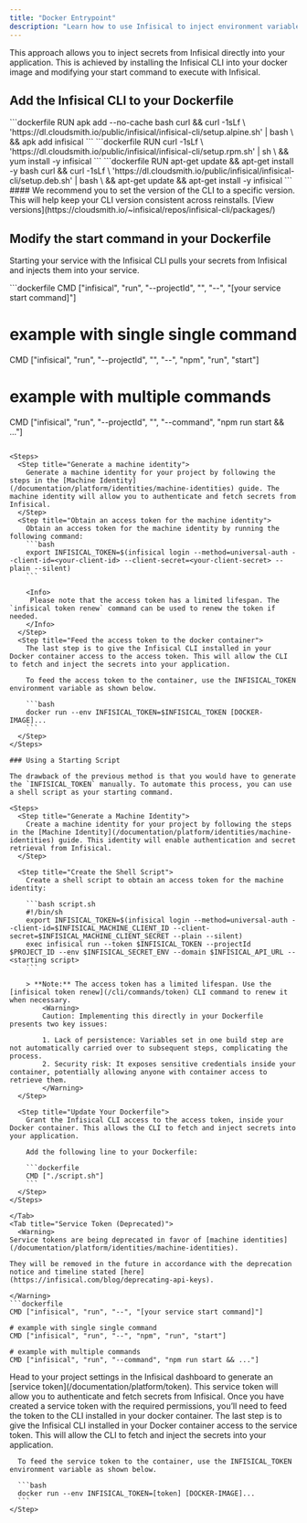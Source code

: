 ```yaml
---
title: "Docker Entrypoint"
description: "Learn how to use Infisical to inject environment variables into a Docker container."
---
```


This approach allows you to inject secrets from Infisical directly into your application.
This is achieved by installing the Infisical CLI into your docker image and modifying your start command to execute with Infisical.

## Add the Infisical CLI to your Dockerfile

<Tabs>
	 <Tab title="Alpine">
		```dockerfile
    	RUN apk add --no-cache bash curl && curl -1sLf \
      'https://dl.cloudsmith.io/public/infisical/infisical-cli/setup.alpine.sh' | bash \
      && apk add infisical
    	```

   </Tab>
	 <Tab title="RedHat/CentOs/Amazon-linux">
		```dockerfile
    RUN curl -1sLf \
    'https://dl.cloudsmith.io/public/infisical/infisical-cli/setup.rpm.sh' | sh \ 
    && yum install -y infisical
		```
   </Tab>
	 <Tab title="Debian/Ubuntu">
		```dockerfile
    RUN apt-get update && apt-get install -y bash curl && curl -1sLf \
      'https://dl.cloudsmith.io/public/infisical/infisical-cli/setup.deb.sh' | bash \
      && apt-get update && apt-get install -y infisical
		```
   </Tab>
</Tabs>
####
<Tip>
  We recommend you to set the version of the CLI to a specific version. This will help keep your CLI version consistent across reinstalls. [View versions](https://cloudsmith.io/~infisical/repos/infisical-cli/packages/)
</Tip>

## Modify the start command in your Dockerfile

Starting your service with the Infisical CLI pulls your secrets from Infisical and injects them into your service.

<Tabs>
  <Tab title="Machine Identity (Recommended)">
    ```dockerfile
  CMD ["infisical", "run", "--projectId", "<your-project-id>", "--", "[your service start command]"]

# example with single single command

CMD ["infisical", "run", "--projectId", "<your-project-id>", "--", "npm", "run", "start"]

# example with multiple commands

CMD ["infisical", "run", "--projectId", "<your-project-id>", "--command", "npm run start && ..."]

````

<Steps>
  <Step title="Generate a machine identity">
    Generate a machine identity for your project by following the steps in the [Machine Identity](/documentation/platform/identities/machine-identities) guide. The machine identity will allow you to authenticate and fetch secrets from Infisical.
  </Step>
  <Step title="Obtain an access token for the machine identity">
    Obtain an access token for the machine identity by running the following command:
    ```bash
    export INFISICAL_TOKEN=$(infisical login --method=universal-auth --client-id=<your-client-id> --client-secret=<your-client-secret> --plain --silent)
    ```

    <Info>
     Please note that the access token has a limited lifespan. The `infisical token renew` command can be used to renew the token if needed.
    </Info>
  </Step>
  <Step title="Feed the access token to the docker container">
    The last step is to give the Infisical CLI installed in your Docker container access to the access token. This will allow the CLI to fetch and inject the secrets into your application.

    To feed the access token to the container, use the INFISICAL_TOKEN environment variable as shown below.

    ```bash
    docker run --env INFISICAL_TOKEN=$INFISICAL_TOKEN [DOCKER-IMAGE]...
    ```
  </Step>
</Steps>

### Using a Starting Script

The drawback of the previous method is that you would have to generate the `INFISICAL_TOKEN` manually. To automate this process, you can use a shell script as your starting command.

<Steps>
  <Step title="Generate a Machine Identity">
    Create a machine identity for your project by following the steps in the [Machine Identity](/documentation/platform/identities/machine-identities) guide. This identity will enable authentication and secret retrieval from Infisical.
  </Step>

  <Step title="Create the Shell Script">
    Create a shell script to obtain an access token for the machine identity:

    ```bash script.sh
    #!/bin/sh
    export INFISICAL_TOKEN=$(infisical login --method=universal-auth --client-id=$INFISICAL_MACHINE_CLIENT_ID --client-secret=$INFISICAL_MACHINE_CLIENT_SECRET --plain --silent)
    exec infisical run --token $INFISICAL_TOKEN --projectId $PROJECT_ID --env $INFISICAL_SECRET_ENV --domain $INFISICAL_API_URL -- <starting script>
    ```

    > **Note:** The access token has a limited lifespan. Use the [infisical token renew](/cli/commands/token) CLI command to renew it when necessary.
		<Warning>
		Caution: Implementing this directly in your Dockerfile presents two key issues:

		1. Lack of persistence: Variables set in one build step are not automatically carried over to subsequent steps, complicating the process.
		2. Security risk: It exposes sensitive credentials inside your container, potentially allowing anyone with container access to retrieve them.
		</Warning>
  </Step>

  <Step title="Update Your Dockerfile">
    Grant the Infisical CLI access to the access token, inside your Docker container. This allows the CLI to fetch and inject secrets into your application.

    Add the following line to your Dockerfile:

    ```dockerfile
    CMD ["./script.sh"]
    ```
  </Step>
</Steps>

</Tab>
<Tab title="Service Token (Deprecated)">
  <Warning>
Service tokens are being deprecated in favor of [machine identities](/documentation/platform/identities/machine-identities).

They will be removed in the future in accordance with the deprecation notice and timeline stated [here](https://infisical.com/blog/deprecating-api-keys).

</Warning>
```dockerfile
CMD ["infisical", "run", "--", "[your service start command]"]

# example with single single command
CMD ["infisical", "run", "--", "npm", "run", "start"]

# example with multiple commands
CMD ["infisical", "run", "--command", "npm run start && ..."]
````

  <Steps>
    <Step title="Generate a service token">
      Head to your project settings in the Infisical dashboard to generate an [service token](/documentation/platform/token). 
      This service token will allow you to authenticate and fetch secrets from Infisical. 
      Once you have created a service token with the required permissions, you’ll need to feed the token to the CLI installed in your docker container.
    </Step>
    <Step title="Feed service token to docker container">
      The last step is to give the Infisical CLI installed in your Docker container access to the service token. This will allow the CLI to fetch and inject the secrets into your application.

      To feed the service token to the container, use the INFISICAL_TOKEN environment variable as shown below.

      ```bash
      docker run --env INFISICAL_TOKEN=[token] [DOCKER-IMAGE]...
      ```
    </Step>

  </Steps>
  </Tab>
</Tabs>
